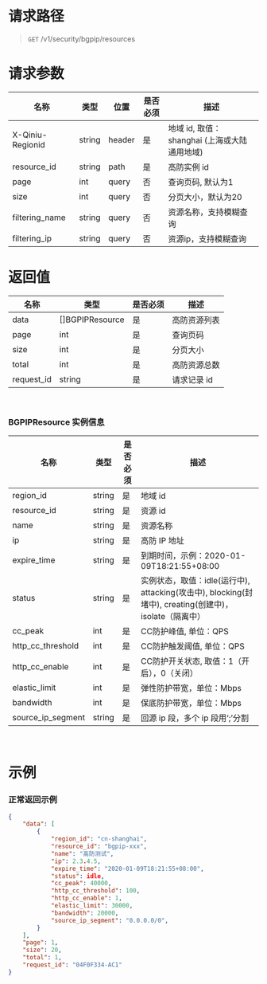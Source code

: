 <style>.topic-content-wrap .topic-detail table thead th { word-break: keep-all; }</style>

# 请求路径
>`GET` /v1/security/bgpip/resources

# 请求参数
| 名称 | 类型 | 位置 | 是否必须 | <center>描述 |
| ----- | ----- | ----- | ----- | ----- |
| X-Qiniu-Regionid | string | header | 是 | 地域 id, 取值：shanghai (上海或大陆通用地域) |
| resource_id | string | path | 是 | 高防实例 id |
| page | int | query | 否 | 查询页码, 默认为1 |
| size | int | query | 否 | 分页大小，默认为20 |
| filtering_name | string | query | 否 | 资源名称，支持模糊查询 |
| filtering_ip | string | query | 否 | 资源ip，支持模糊查询 |

	
# 返回值
| 名称 | 类型 | 是否必须 | <center>描述 |
| ----- | ----- | ----- | ----- |
| data | []BGPIPResource | 是 | 高防资源列表 |
| page | int | 是 | 查询页码 |
| size | int | 是 | 分页大小 |
| total | int | 是 | 高防资源总数 |
| request_id | string | 是 | 请求记录 id |

<br>

### BGPIPResource 实例信息
| 名称 | 类型 | 是否必须 | <center>描述 |
| ----- | ----- | ----- | ----- |
| region_id | string | 是 | 地域 id |
| resource_id | string | 是 | 资源 id |
| name | string | 是 | 资源名称 |
| ip | string | 是 | 高防 IP 地址 |
| expire_time | string | 是 | 到期时间，示例：2020-01-09T18:21:55+08:00 |
| status | string | 是 | 实例状态，取值：idle(运行中), attacking(攻击中), blocking(封堵中), creating(创建中)，isolate（隔离中）  |
| cc_peak | int | 是 | CC防护峰值, 单位：QPS |
| http_cc_threshold | int | 是 | CC防护触发阈值, 单位：QPS |
| http_cc_enable | int | 是 | CC防护开关状态, 取值：1（开启），0（关闭） |
| elastic_limit | int | 是 | 弹性防护带宽，单位：Mbps |
| bandwidth | int | 是 | 保底防护带宽，单位：Mbps |
| source_ip_segment | string | 是 | 回源 ip 段，多个 ip 段用‘;’分割 |

<br>

# 示例
### 正常返回示例
```json
{
    "data": [
        {
            "region_id": "cn-shanghai",
            "resource_id": "bgpip-xxx",
            "name": "高防测试",
            "ip": 2.3.4.5,
            "expire_time": "2020-01-09T18:21:55+08:00",
            "status": idle,
            "cc_peak": 40000,
            "http_cc_threshold": 100,
            "http_cc_enable": 1,
            "elastic_limit": 30000,
            "bandwidth": 20000,
            "source_ip_segment": "0.0.0.0/0",
        }
    ],
    "page": 1,
    "size": 20,
    "total": 1,
    "request_id": "04F0F334-AC1"
}
```